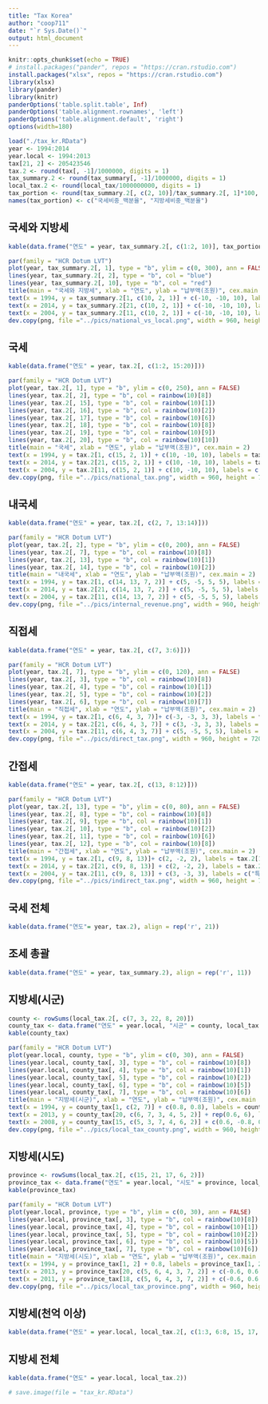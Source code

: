 ```yaml
---
title: "Tax Korea"
author: "coop711"
date: "`r Sys.Date()`"
output: html_document
---
```


```r
knitr::opts_chunk$set(echo = TRUE)
# install.packages("pander", repos = "https://cran.rstudio.com")
install.packages("xlsx", repos = "https://cran.rstudio.com")
library(xlsx)
library(pander)
library(knitr)
panderOptions('table.split.table', Inf)
panderOptions('table.alignment.rownames', 'left')
panderOptions('table.alignment.default', 'right')
options(width=180)
```

<!--## Tax Data-->

```r
load("./tax_kr.RData")
year <- 1994:2014
year.local <- 1994:2013
tax[21, 2] <- 205423546
tax.2 <- round(tax[, -1]/1000000, digits = 1)
tax_summary.2 <- round(tax_summary[, -1]/1000000, digits = 1)
local_tax.2 <- round(local_tax/1000000000, digits = 1)
tax_portion <- round(tax_summary.2[, c(2, 10)]/tax_summary.2[, 1]*100, digits = 1)
names(tax_portion) <- c("국세비중_백분율", "지방세비중_백분율")
```

## 국세와 지방세

```r
kable(data.frame("연도" = year, tax_summary.2[, c(1:2, 10)], tax_portion))
```

```r
par(family = "HCR Dotum LVT")
plot(year, tax_summary.2[, 1], type = "b", ylim = c(0, 300), ann = FALSE)
lines(year, tax_summary.2[, 2], type = "b", col = "blue")
lines(year, tax_summary.2[, 10], type = "b", col = "red")
title(main = "국세와 지방세", xlab = "연도", ylab = "납부액(조원)", cex.main = 2)
text(x = 1994, y = tax_summary.2[1, c(10, 2, 1)] + c(-10, -10, 10), labels = tax_summary.2[1, c(10, 2, 1)])
text(x = 2014, y = tax_summary.2[21, c(10, 2, 1)] + c(-10, -10, 10), labels = tax_summary.2[21, c(10, 2, 1)])
text(x = 2004, y = tax_summary.2[11, c(10, 2, 1)] + c(-10, -10, 10), labels = c("지방세", "국세", "조세(계)"))
dev.copy(png, file ="../pics/national_vs_local.png", width = 960, height = 720)
```



## 국세

```r
kable(data.frame("연도" = year, tax.2[, c(1:2, 15:20)]))
```

```r
par(family = "HCR Dotum LVT")
plot(year, tax.2[, 1], type = "b", ylim = c(0, 250), ann = FALSE)
lines(year, tax.2[, 2], type = "b", col = rainbow(10)[8])
lines(year, tax.2[, 15], type = "b", col = rainbow(10)[1])
lines(year, tax.2[, 16], type = "b", col = rainbow(10)[2])
lines(year, tax.2[, 17], type = "b", col = rainbow(10)[6])
lines(year, tax.2[, 18], type = "b", col = rainbow(10)[8])
lines(year, tax.2[, 19], type = "b", col = rainbow(10)[9])
lines(year, tax.2[, 20], type = "b", col = rainbow(10)[10])
title(main = "국세", xlab = "연도", ylab = "납부액(조원)", cex.main = 2)
text(x = 1994, y = tax.2[1, c(15, 2, 1)] + c(10, -10, 10), labels = tax.2[1, c(15, 2, 1)])
text(x = 2014, y = tax.2[21, c(15, 2, 1)] + c(10, -10, 10), labels = tax.2[21, c(15, 2, 1)])
text(x = 2004, y = tax.2[11, c(15, 2, 1)] + c(10, -10, 10), labels = c("교통세 등", "내국세", "국세"))
dev.copy(png, file ="../pics/national_tax.png", width = 960, height = 720)
```



## 내국세

```r
kable(data.frame("연도" = year, tax.2[, c(2, 7, 13:14)]))
```

```r
par(family = "HCR Dotum LVT")
plot(year, tax.2[, 2], type = "b", ylim = c(0, 200), ann = FALSE)
lines(year, tax.2[, 7], type = "b", col = rainbow(10)[8])
lines(year, tax.2[, 13], type = "b", col = rainbow(10)[1])
lines(year, tax.2[, 14], type = "b", col = rainbow(10)[2])
title(main = "내국세", xlab = "연도", ylab = "납부액(조원)", cex.main = 2)
text(x = 1994, y = tax.2[1, c(14, 13, 7, 2)] + c(5, -5, 5, 5), labels = tax.2[1, c(14, 13, 7, 2)])
text(x = 2014, y = tax.2[21, c(14, 13, 7, 2)] + c(5, -5, 5, 5), labels = tax.2[21, c(14, 13, 7, 2)])
text(x = 2004, y = tax.2[11, c(14, 13, 7, 2)] + c(5, -5, 5, 5), labels = c("과년도수입", "간접세", "직접세", "내국세"))
dev.copy(png, file ="../pics/internal_revenue.png", width = 960, height = 720)
```

## 직접세

```r
kable(data.frame("연도" = year, tax.2[, c(7, 3:6)]))
```

```r
par(family = "HCR Dotum LVT")
plot(year, tax.2[, 7], type = "b", ylim = c(0, 120), ann = FALSE)
lines(year, tax.2[, 3], type = "b", col = rainbow(10)[8])
lines(year, tax.2[, 4], type = "b", col = rainbow(10)[1])
lines(year, tax.2[, 5], type = "b", col = rainbow(10)[2])
lines(year, tax.2[, 6], type = "b", col = rainbow(10)[7])
title(main = "직접세", xlab = "연도", ylab = "납부액(조원)", cex.main = 2)
text(x = 1994, y = tax.2[1, c(6, 4, 3, 7)]+ c(-3, -3, 3, 3), labels = tax.2[1, c(6, 4, 3, 7)])
text(x = 2014, y = tax.2[21, c(6, 4, 3, 7)] + c(3, -3, 3, 3), labels = tax.2[21, c(6, 4, 3, 7)])
text(x = 2004, y = tax.2[11, c(6, 4, 3, 7)] + c(5, -5, 5, 5), labels = c("증여세 등", "소득세", "법인세", "직접세"))
dev.copy(png, file ="../pics/direct_tax.png", width = 960, height = 720)
```


## 간접세

```r
kable(data.frame("연도" = year, tax.2[, c(13, 8:12)]))
```

```r
par(family = "HCR Dotum LVT")
plot(year, tax.2[, 13], type = "b", ylim = c(0, 80), ann = FALSE)
lines(year, tax.2[, 8], type = "b", col = rainbow(10)[8])
lines(year, tax.2[, 9], type = "b", col = rainbow(10)[1])
lines(year, tax.2[, 10], type = "b", col = rainbow(10)[2])
lines(year, tax.2[, 11], type = "b", col = rainbow(10)[6])
lines(year, tax.2[, 12], type = "b", col = rainbow(10)[8])
title(main = "간접세", xlab = "연도", ylab = "납부액(조원)", cex.main = 2)
text(x = 1994, y = tax.2[1, c(9, 8, 13)]+ c(2, -2, 2), labels = tax.2[1, c(9, 8, 13)])
text(x = 2014, y = tax.2[21, c(9, 8, 13)] + c(2, -2, 2), labels = tax.2[21, c(9, 8, 13)])
text(x = 2004, y = tax.2[11, c(9, 8, 13)] + c(3, -3, 3), labels = c("특별소비세 등", "부가가치세", "간접세"))
dev.copy(png, file ="../pics/indirect_tax.png", width = 960, height = 720)
```

## 국세 전체

```r
kable(data.frame("연도"= year, tax.2), align = rep('r', 21))
```

## 조세 총괄

```r
kable(data.frame("연도" = year, tax_summary.2), align = rep('r', 11))
```

## 지방세(시군)

```r
county <- rowSums(local_tax.2[, c(7, 3, 22, 8, 20)])
county_tax <- data.frame("연도" = year.local, "시군" = county, local_tax.2[, c(7, 3, 22, 8, 20)])
kable(county_tax)
```

```r
par(family = "HCR Dotum LVT")
plot(year.local, county, type = "b", ylim = c(0, 30), ann = FALSE)
lines(year.local, county_tax[, 3], type = "b", col = rainbow(10)[8])
lines(year.local, county_tax[, 4], type = "b", col = rainbow(10)[1])
lines(year.local, county_tax[, 5], type = "b", col = rainbow(10)[2])
lines(year.local, county_tax[, 6], type = "b", col = rainbow(10)[5])
lines(year.local, county_tax[, 7], type = "b", col = rainbow(10)[6])
title(main = "지방세(시군)", xlab = "연도", ylab = "납부액(조원)", cex.main = 2)
text(x = 1994, y = county_tax[1, c(2, 7)] + c(0.8, 0.8), labels = county_tax[1, c(2, 7)])
text(x = 2013, y = county_tax[20, c(6, 7, 3, 4, 5, 2)] + rep(0.6, 6), labels = county_tax[20, c(6, 7, 3, 4, 5, 2)])
text(x = 2008, y = county_tax[15, c(5, 3, 7, 4, 6, 2)] + c(0.6, -0.8, 0.6, 1, 1, 1), labels = c("지방소득세", "자동차세", "담배소비세", "재산세", "주민세", "지방세(시군)"))
dev.copy(png, file ="../pics/local_tax_county.png", width = 960, height = 720)
```


## 지방세(시도)

```r
province <- rowSums(local_tax.2[, c(15, 21, 17, 6, 2)])
province_tax <- data.frame("연도" = year.local, "시도" = province, local_tax.2[, c(15, 21, 17, 6, 2)])
kable(province_tax)
```

```r
par(family = "HCR Dotum LVT")
plot(year.local, province, type = "b", ylim = c(0, 30), ann = FALSE)
lines(year.local, province_tax[, 3], type = "b", col = rainbow(10)[8])
lines(year.local, province_tax[, 4], type = "b", col = rainbow(10)[1])
lines(year.local, province_tax[, 5], type = "b", col = rainbow(10)[2])
lines(year.local, province_tax[, 6], type = "b", col = rainbow(10)[5])
lines(year.local, province_tax[, 7], type = "b", col = rainbow(10)[6])
title(main = "지방세(시도)", xlab = "연도", ylab = "납부액(조원)", cex.main = 2)
text(x = 1994, y = province_tax[1, 2] + 0.8, labels = province_tax[1, 2])
text(x = 2013, y = province_tax[20, c(5, 6, 4, 3, 7, 2)] + c(-0.6, 0.6, 0.6, 0.6, 0.6, 0.6), labels = province_tax[20, c(5, 6, 4, 3, 7, 2)])
text(x = 2011, y = province_tax[18, c(5, 6, 4, 3, 7, 2)] + c(-0.6, 0.6, 0.8, 1, 1, 1), labels = c("레저세", "등록면허세", "지방소비세", "지방교육세", "취득세", "지방세(시도)"))
dev.copy(png, file ="../pics/local_tax_province.png", width = 960, height = 720)
```

## 지방세(천억 이상)

```r
kable(data.frame("연도" = year.local, local_tax.2[, c(1:3, 6:8, 15, 17, 20:23)]))
```

## 지방세 전체

```r
kable(data.frame("연도" = year.local, local_tax.2))
```

```r
# save.image(file = "tax_kr.RData")
```
